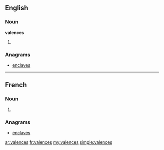 ==English==

===Noun===
'''valences'''

# {{plural of|valence}}

===Anagrams===
* [[enclaves#English|enclaves]]

----

==French==

===Noun===
{{infl|fr|plural}} {{f|p}}

# {{plural of|valence|lang=fr}}

===Anagrams===
* [[enclaves#French|enclaves]]

[[ar:valences]]
[[fr:valences]]
[[my:valences]]
[[simple:valences]]